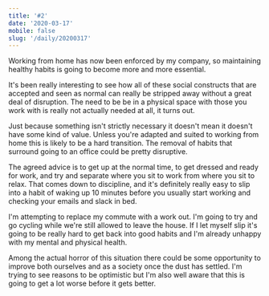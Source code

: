 ```yaml
---
title: '#2'
date: '2020-03-17'
mobile: false
slug: '/daily/20200317'
---
```


Working from home has now been enforced by my company, so maintaining healthy habits is going to become more and more essential.

It's been really interesting to see how all of these social constructs that are accepted and seen as normal can really be stripped away without a great deal of disruption. The need to be be in a physical space with those you work with is really not actually needed at all, it turns out.

Just because something isn't strictly necessary it doesn't mean it doesn't have some kind of value. Unless you're adapted and suited to working from home this is likely to be a hard transition. The removal of habits that surround going to an office could be pretty disruptive.

The agreed advice is to get up at the normal time, to get dressed and ready for work, and try and separate where you sit to work from where you sit to relax. That comes down to discipline, and it's definitely really easy to slip into a habit of waking up 10 minutes before you usually start working and checking your emails and slack in bed.

I'm attempting to replace my commute with a work out. I'm going to try and go cycling while we're still allowed to leave the house. If I let myself slip it's going to be really hard to get back into good habits and I'm already unhappy with my mental and physical health.

Among the actual horror of this situation there could be some opportunity to improve both ourselves and as a society once the dust has settled. I'm trying to see reasons to be optimistic but I'm also well aware that this is going to get a lot worse before it gets better.
